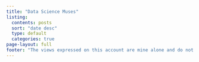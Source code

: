 ```yaml
---
title: "Data Science Muses"
listing:
  contents: posts
  sort: "date desc"
  type: default
  categories: true
page-layout: full
footer: "The views expressed on this account are mine alone and do not necessarily reflect the view of my employer, Centene."
---
```



